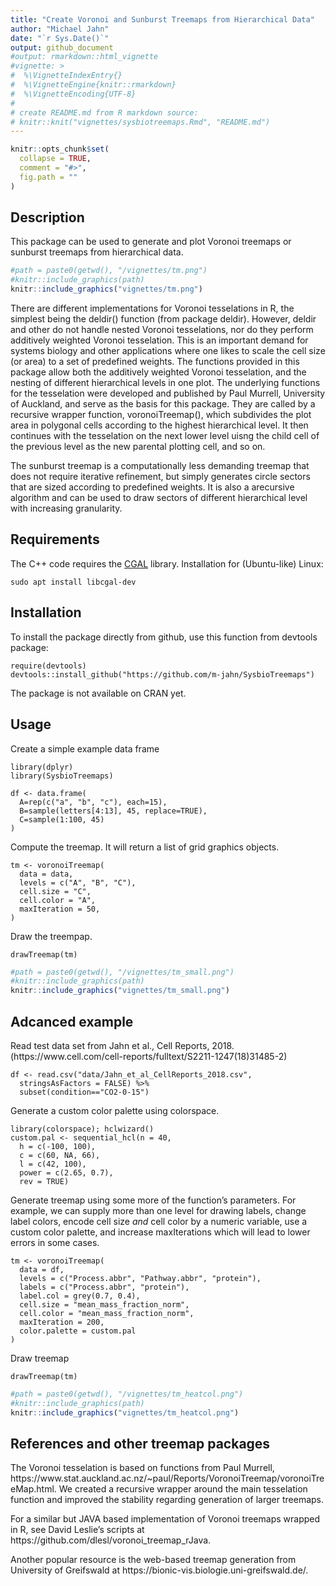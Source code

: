 ```yaml
---
title: "Create Voronoi and Sunburst Treemaps from Hierarchical Data"
author: "Michael Jahn"
date: "`r Sys.Date()`"
output: github_document
#output: rmarkdown::html_vignette
#vignette: >
#  %\VignetteIndexEntry{}
#  %\VignetteEngine{knitr::rmarkdown}
#  %\VignetteEncoding{UTF-8}
#
# create README.md from R markdown source:
# knitr::knit("vignettes/sysbiotreemaps.Rmd", "README.md")
---
```



```r
knitr::opts_chunk$set(
  collapse = TRUE,
  comment = "#>",
  fig.path = ""
)
```

## Description

This package can be used to generate and plot Voronoi treemaps or
sunburst treemaps from hierarchical data. 

```r
#path = paste0(getwd(), "/vignettes/tm.png")
#knitr::include_graphics(path)
knitr::include_graphics("vignettes/tm.png")
```

There are different implementations for
Voronoi tesselations in R, the simplest being the deldir() function (from package deldir). However, deldir and other do not handle nested Voronoi tesselations, nor do they perform additively weighted Voronoi tesselation. This is an important demand for systems biology and other applications where one likes to scale the cell size (or area) to a set of predefined weights. The functions provided in this package allow both the additively weighted Voronoi tesselation, and the nesting of different hierarchical levels in one plot. The underlying functions for the tesselation
were developed and published by Paul Murrell, University of Auckland, and serve as the basis for this package. They are called by a recursive wrapper function, voronoiTreemap(), which subdivides the plot area in polygonal cells according to the highest hierarchical level.  It then continues with the tesselation on the next lower level uisng the child cell of the previous level as the new parental plotting cell, and so on. 

The sunburst treemap is a computationally less demanding treemap that does not require iterative refinement, but simply generates circle sectors that are sized according to predefined weights. It is also a arecursive algorithm and can be used to draw sectors of different hierarchical level with increasing granularity.

## Requirements

The C++ code requires the [CGAL](https://www.cgal.org/download.html) library.
Installation for (Ubuntu-like) Linux:

`sudo apt install libcgal-dev`

## Installation

To install the package directly from github, use this function from devtools package:

```
require(devtools)
devtools::install_github("https://github.com/m-jahn/SysbioTreemaps")
```
The package is not available on CRAN yet. 

## Usage

Create a simple example data frame

```
library(dplyr)
library(SysbioTreemaps)

df <- data.frame(
  A=rep(c("a", "b", "c"), each=15),
  B=sample(letters[4:13], 45, replace=TRUE),
  C=sample(1:100, 45)
)
```

Compute the treemap. It will return a list of grid graphics objects.

```
tm <- voronoiTreemap(
  data = data,
  levels = c("A", "B", "C"),
  cell.size = "C",
  cell.color = "A",
  maxIteration = 50,
)
```
Draw the treempap.

```
drawTreemap(tm)
```

```r
#path = paste0(getwd(), "/vignettes/tm_small.png")
#knitr::include_graphics(path)
knitr::include_graphics("vignettes/tm_small.png")
```

## Adcanced example

Read test data set from Jahn et al., Cell Reports, 2018.
(https://www.cell.com/cell-reports/fulltext/S2211-1247(18)31485-2)

```
df <- read.csv("data/Jahn_et_al_CellReports_2018.csv", 
  stringsAsFactors = FALSE) %>%
  subset(condition=="CO2-0-15")
```

Generate a custom color palette using colorspace.

```
library(colorspace); hclwizard()
custom.pal <- sequential_hcl(n = 40, 
  h = c(-100, 100), 
  c = c(60, NA, 66), 
  l = c(42, 100), 
  power = c(2.65, 0.7), 
  rev = TRUE)
```

Generate treemap using some more of the function's parameters. For example, we can supply more than one level for drawing labels, change label colors, encode cell size *and* cell color by a numeric variable, use a custom color palette, and increase maxIterations which will lead to lower errors in some cases.


```
tm <- voronoiTreemap(
  data = df,
  levels = c("Process.abbr", "Pathway.abbr", "protein"),
  labels = c("Process.abbr", "protein"),
  label.col = grey(0.7, 0.4),
  cell.size = "mean_mass_fraction_norm",
  cell.color = "mean_mass_fraction_norm",
  maxIteration = 200,
  color.palette = custom.pal
)
```

Draw treemap

```
drawTreemap(tm)
```

```r
#path = paste0(getwd(), "/vignettes/tm_heatcol.png")
#knitr::include_graphics(path)
knitr::include_graphics("vignettes/tm_heatcol.png")
```

## References and other treemap packages


The Voronoi tesselation is based on functions from Paul Murrell, https://www.stat.auckland.ac.nz/~paul/Reports/VoronoiTreemap/voronoiTreeMap.html.
We created a recursive wrapper around the main tesselation function and
improved the stability regarding generation of larger treemaps.

For a similar but JAVA based implementation of Voronoi treemaps wrapped in R, see
David Leslie's scripts at https://github.com/dlesl/voronoi_treemap_rJava.

Another popular resource is the web-based treemap generation from University of
Greifswald at https://bionic-vis.biologie.uni-greifswald.de/.
